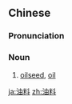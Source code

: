 ==Chinese==
{{zh-forms}}

===Pronunciation===
{{zh-pron
|m=yóuliào
|c=jau4 liu6-2
|h=pfs=yù-liau
|mn=iû-liāu
|cat=n
}}

===Noun===
{{zh-noun}}

# [[oilseed]], [[oil]]

{{zh-cat|Advanced}}

[[ja:油料]]
[[zh:油料]]